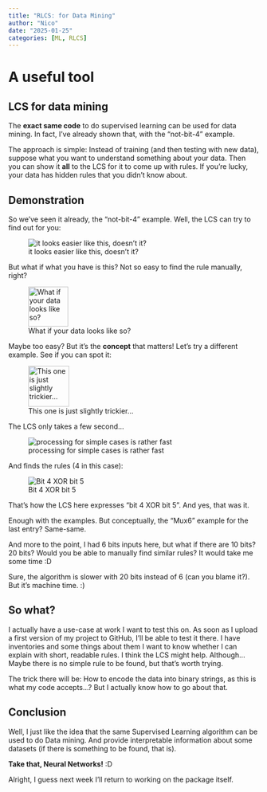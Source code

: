 ```yaml
---
title: "RLCS: for Data Mining"
author: "Nico"
date: "2025-01-25"
categories: [ML, RLCS]
---
```


# A useful tool

## LCS for data mining

The **exact same code** to do supervised learning can be used for data mining. In fact, I've already shown that, with the "not-bit-4" example.

The approach is simple: Instead of training (and then testing with new data), suppose what you want to understand something about your data. Then you can show it **all** to the LCS for it to come up with rules. If you're lucky, your data has hidden rules that you didn't know about.

## Demonstration

So we've seen it already, the "not-bit-4" example. Well, the LCS can try to find out for you:

![it looks easier like this, doesn't it?](rlcs_not_bit_4.png)

But what if what you have is this? Not so easy to find the rule manually, right?

![What if your data looks like so?](not_bit_4_input.png){width="80"}

Maybe too easy? But it's the **concept** that matters! Let's try a different example. See if you can spot it:

![This one is just slightly trickier...](4xor5.jpg){width="82"}

The LCS only takes a few second...

![processing for simple cases is rather fast](4xor5_training.jpg)

And finds the rules (4 in this case):

![Bit 4 XOR bit 5](rlcs_4_xor_5.jpg)

That's how the LCS here expresses "bit 4 XOR bit 5". And yes, that was it.

Enough with the examples. But conceptually, the "Mux6" example for the last entry? Same-same.

And more to the point, I had 6 bits inputs here, but what if there are 10 bits? 20 bits? Would you be able to manually find similar rules? It would take me some time :D

Sure, the algorithm is slower with 20 bits instead of 6 (can you blame it?). But it's machine time. :)

## So what?

I actually have a use-case at work I want to test this on. As soon as I upload a first version of my project to GitHub, I'll be able to test it there. I have inventories and some things about them I want to know whether I can explain with short, readable rules. I think the LCS might help. Although... Maybe there is no simple rule to be found, but that's worth trying.

The trick there will be: How to encode the data into binary strings, as this is what my code accepts...? But I actually know how to go about that.

## Conclusion

Well, I just like the idea that the same Supervised Learning algorithm can be used to do Data mining. And provide interpretable information about some datasets (if there is something to be found, that is).

**Take that, Neural Networks!** :D

Alright, I guess next week I'll return to working on the package itself.
